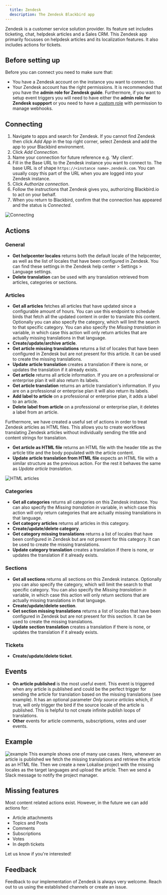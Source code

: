```yaml
---
  title: Zendesk
  description: The Zendesk Blackbird app
---
```


<LinkCard title="View on Github" target="_blank" href="https://github.com/bb-io/Zendesk" icon="github" />

Zendesk is a customer service solution provider. Its feature set includes ticketing, chat, helpdesk articles and a Sales CRM. This Zendesk app primarily focusses on helpdesk articles and its localization features. It also includes actions for tickets.

## Before setting up

Before you can connect you need to make sure that:

- You have a Zendesk account on the instance you want to connect to.
- Your Zendesk account has the right permissions. It is recommended that you have the **admin role for Zendesk guide**. Furthermore, if you want to setup event triggers you will need to have either the **admin role for Zendesk suppport** or you need to have a [custom role](https://support.zendesk.com/hc/en-us/articles/4408882153882-Creating-custom-roles-and-assigning-agents#topic_cxn_hig_bd) with permission to manage webhooks.

## Connecting

1. Navigate to apps and search for Zendesk. If you cannot find Zendesk then click _Add App_ in the top right corner, select Zendesk and add the app to your Blackbird environment.
2. Click _Add Connection_.
3. Name your connection for future reference e.g. 'My client'.
4. Fill in the Base URL to the Zendesk instance you want to connect to. The base URL is of shape `https://<instance name>.zendesk.com`. You can usually copy this part of the URL when you are logged into your Zendesk instance.
5. Click _Authorize connection_.
6. Follow the instructions that Zendesk gives you, authorizing Blackbird.io to act on your behalf.
7. When you return to Blackbird, confirm that the connection has appeared and the status is _Connected_.

![Connecting](https://raw.githubusercontent.com/bb-io/Zendesk/main/image/README/1692612174111.png)

## Actions

### General

- **Get helpcenter locales** returns both the default locale of the helpcenter, as well as the list of locales that have been configured in Zendesk. You can find these settings in the Zendesk help center > Settings > Language settings.
- **Delete translation** can be used with any translation retrieved from articles, categories or sections.

### Articles

- **Get all articles** fetches all articles that have updated since a configurable amount of hours. You can use this endpoint to schedule birds that fetch all the updated content in order to translate this content. Optionally you can also specify the category, which will limit the search to that specific category. You can also specify the _Missing translation in_ variable, in which case this action will only return articles that are actually missing translations in that language.
- **Create/update/archive article**.
- **Get article missing translations** returns a list of locales that have been configured in Zendesk but are not present for this article. It can be used to create the missing translations.
- **Update article translation** creates a translation if there is none, or updates the translation if it already exists.
- **Get article** returns all article information. If you are on a professional or enterprise plan it will also return its labels.
- **Get article translation** returns an article translation's information. If you are on a professional or enterprise plan it will also return its labels.
- **Add label to article** on a professional or enterprise plan, it adds a label to an article.
- **Delete label from article** on a professional or enterprise plan, it deletes a label from an article.

Furthermore, we have created a useful set of actions in order to treat Zendesk articles as HTML files. This allows you to create workflows translating Zendesk articles without individually sending the title and content strings for translation.

- **Get article as HTML file** returns an HTML file with the header title as the article title and the body populated with the article content.
- **Update article translation from HTML file** expects an HTML file with a similar structure as the previous action. For the rest it behaves the same as _Update article translation_.

![HTML articles](https://raw.githubusercontent.com/bb-io/Zendesk/main/image/README/1692613846802.png)

### Categories

- **Get all categories** returns all categories on this Zendesk instance. You can also specify the _Missing translation in_ variable, in which case this action will only return categories that are actually missing translations in that language.
- **Get category articles** returns all articles in this category.
- **Create/update/delete category**.
- **Get category missing translations** returns a list of locales that have been configured in Zendesk but are not present for this category. It can be used to create the missing translations.
- **Update category translation** creates a translation if there is none, or updates the translation if it already exists.

### Sections

- **Get all sections** returns all sections on this Zendesk instance. Optionally you can also specify the category, which will limit the search to that specific category. You can also specify the _Missing translation in_ variable, in which case this action will only return sections that are actually missing translations in that language.
- **Create/update/delete section**.
- **Get section missing translations** returns a list of locales that have been configured in Zendesk but are not present for this section. It can be used to create the missing translations.
- **Update section translation** creates a translation if there is none, or updates the translation if it already exists.

### Tickets

- **Create/update/delete ticket**.

## Events

- **On article published** is the most useful event. This event is triggered when any article is published and could be the perfect trigger for sending the article for translation based on the missing translations (see example). It has an optional parameter _Only source articles_ which, if true, will only trigger the bird if the source locale of the article is published. This is helpful to not create infinite publish loops of translations.
- **Other** events for article comments, subscriptions, votes and user events.

## Example

![example](https://raw.githubusercontent.com/bb-io/Zendesk/main/image/README/1692615904702.png)
This example shows one of many use cases. Here, whenever an article is published we fetch the missing translations and retrieve the article as an HTML file. Then we create a new Lokalise project with the missing locales as the target languages and upload the article. Then we send a Slack message to notify the project manager.

## Missing features

Most content related actions exist. However, in the future we can add actions for:

- Article attachments
- Topics and Posts
- Comments
- Subscriptions
- Votes
- In depth tickets

Let us know if you're interested!

## Feedback

Feedback to our implementation of Zendesk is always very welcome. Reach out to us using the established channels or create an issue.

